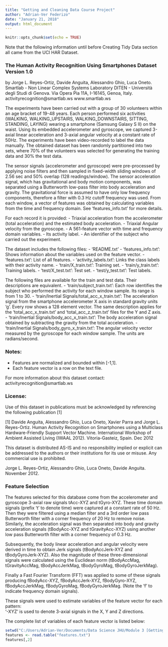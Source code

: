 ```yaml
---
title: "Getting and Cleaning Data Course Project"
author: "Adrian-Ver Federizo"
date: "January 21, 2018"
output: html_document
---
```


```r
knitr::opts_chunk$set(echo = TRUE)
```
Note that the following information until before Creating Tidy Data section all came from the UCI HAR Dataset.

### The Human Activity Recognition Using Smartphones Dataset Version 1.0

by Jorge L. Reyes-Ortiz, Davide Anguita, Alessandro Ghio, Luca Oneto.
Smartlab - Non Linear Complex Systems Laboratory
DITEN - Università degli Studi di Genova.
Via Opera Pia 11A, I-16145, Genoa, Italy.
activityrecognition@smartlab.ws
www.smartlab.ws

The experiments have been carried out with a group of 30 volunteers within an age bracket of 19-48 years. Each person performed six activities (WALKING, WALKING_UPSTAIRS, WALKING_DOWNSTAIRS, SITTING, STANDING, LAYING) wearing a smartphone (Samsung Galaxy S II) on the waist. Using its embedded accelerometer and gyroscope, we captured 3-axial linear acceleration and 3-axial angular velocity at a constant rate of 50Hz. The experiments have been video-recorded to label the data manually. The obtained dataset has been randomly partitioned into two sets, where 70% of the volunteers was selected for generating the training data and 30% the test data. 

The sensor signals (accelerometer and gyroscope) were pre-processed by applying noise filters and then sampled in fixed-width sliding windows of 2.56 sec and 50% overlap (128 readings/window). The sensor acceleration signal, which has gravitational and body motion components, was separated using a Butterworth low-pass filter into body acceleration and gravity. The gravitational force is assumed to have only low frequency components, therefore a filter with 0.3 Hz cutoff frequency was used. From each window, a vector of features was obtained by calculating variables from the time and frequency domain. See 'features_info.txt' for more details. 

For each record it is provided:
- Triaxial acceleration from the accelerometer (total acceleration) and the estimated body acceleration.
- Triaxial Angular velocity from the gyroscope. 
- A 561-feature vector with time and frequency domain variables. 
- Its activity label. 
- An identifier of the subject who carried out the experiment.

The dataset includes the following files:
- 'README.txt'
- 'features_info.txt': Shows information about the variables used on the feature vector.
- 'features.txt': List of all features.
- 'activity_labels.txt': Links the class labels with their activity name.
- 'train/X_train.txt': Training set.
- 'train/y_train.txt': Training labels.
- 'test/X_test.txt': Test set.
- 'test/y_test.txt': Test labels.

The following files are available for the train and test data. Their descriptions are equivalent. 
- 'train/subject_train.txt': Each row identifies the subject who performed the activity for each window sample. Its range is from 1 to 30. 
- 'train/Inertial Signals/total_acc_x_train.txt': The acceleration signal from the smartphone accelerometer X axis in standard gravity units 'g'. Every row shows a 128 element vector. The same description applies for the 'total_acc_x_train.txt' and 'total_acc_z_train.txt' files for the Y and Z axis. 
- 'train/Inertial Signals/body_acc_x_train.txt': The body acceleration signal obtained by subtracting the gravity from the total acceleration. 
- 'train/Inertial Signals/body_gyro_x_train.txt': The angular velocity vector measured by the gyroscope for each window sample. The units are radians/second. 

### Notes: 
- Features are normalized and bounded within [-1,1].
- Each feature vector is a row on the text file.

For more information about this dataset contact: activityrecognition@smartlab.ws

### License:
Use of this dataset in publications must be acknowledged by referencing the following publication [1] 

[1] Davide Anguita, Alessandro Ghio, Luca Oneto, Xavier Parra and Jorge L. Reyes-Ortiz. Human Activity Recognition on Smartphones using a Multiclass Hardware-Friendly Support Vector Machine. International Workshop of Ambient Assisted Living (IWAAL 2012). Vitoria-Gasteiz, Spain. Dec 2012

This dataset is distributed AS-IS and no responsibility implied or explicit can be addressed to the authors or their institutions for its use or misuse. Any commercial use is prohibited.

Jorge L. Reyes-Ortiz, Alessandro Ghio, Luca Oneto, Davide Anguita. November 2012.

### Feature Selection 

The features selected for this database come from the accelerometer and gyroscope 3-axial raw signals tAcc-XYZ and tGyro-XYZ. These time domain signals (prefix 't' to denote time) were captured at a constant rate of 50 Hz. Then they were filtered using a median filter and a 3rd order low pass Butterworth filter with a corner frequency of 20 Hz to remove noise. Similarly, the acceleration signal was then separated into body and gravity acceleration signals (tBodyAcc-XYZ and tGravityAcc-XYZ) using another low pass Butterworth filter with a corner frequency of 0.3 Hz. 

Subsequently, the body linear acceleration and angular velocity were derived in time to obtain Jerk signals (tBodyAccJerk-XYZ and tBodyGyroJerk-XYZ). Also the magnitude of these three-dimensional signals were calculated using the Euclidean norm (tBodyAccMag, tGravityAccMag, tBodyAccJerkMag, tBodyGyroMag, tBodyGyroJerkMag). 

Finally a Fast Fourier Transform (FFT) was applied to some of these signals producing fBodyAcc-XYZ, fBodyAccJerk-XYZ, fBodyGyro-XYZ, fBodyAccJerkMag, fBodyGyroMag, fBodyGyroJerkMag. (Note the 'f' to indicate frequency domain signals). 

These signals were used to estimate variables of the feature vector for each pattern:  
'-XYZ' is used to denote 3-axial signals in the X, Y and Z directions.

The complete list of variables of each feature vector is listed below:

```r
setwd("C:/Users/Adrian-Ver/Documents/Data Science JHU/Module 3 [Getting and Cleaning Data]/Week 4/M3W4 Project/UCI HAR Dataset")
features <- read.table("features.txt")
features[,2]
```